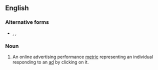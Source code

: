 {{also|clickthrough|click through}}

==English==
{{wikipedia|Click-through rate}}

===Alternative forms===
* {{l|en|clickthrough}}, {{l|en|click-thru}}, {{l|en|clickthru}}

===Noun===
{{en-noun|head=[[click]]-[[through]]|~}}

# {{lb|en|Internet|advertising}} An online advertising performance [[metric]] representing an individual responding to an [[ad]] by clicking on it.